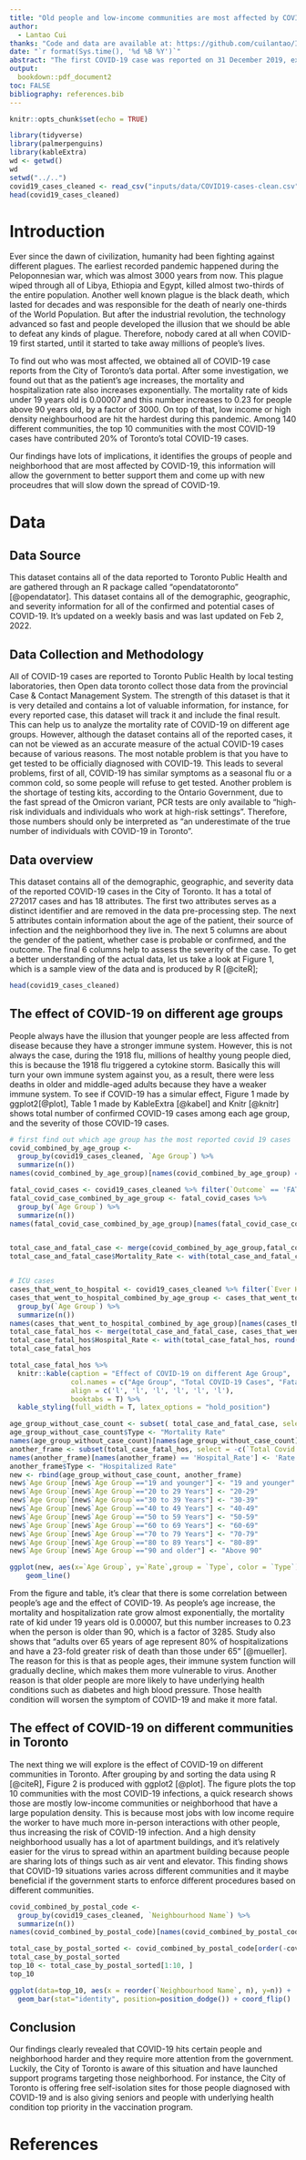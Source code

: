 ```yaml
---
title: "Old people and low-income communities are most affected by COVID-19"
author: 
  - Lantao Cui
thanks: "Code and data are available at: https://github.com/cuilantao/Impact-of-COVID19-on-Toronto."
date: "`r format(Sys.time(), '%d %B %Y')`"
abstract: "The first COVID-19 case was reported on 31 December 2019, exactly two years from now. At first, everyone thought that this is nothing but a seasonal flu and it will end in less than a month, however, it turned out to be a global pandemic and has taken numerous people's lives. In this paper, We obtain and analyze all reported COVID-19 cases in the city of Toronto. We found out that COVID-19 is more fatal toward elders and hits hardest on communities with low income or high population density. Our findings will help the city of Toronto to better help those people at needs."
output:
  bookdown::pdf_document2
toc: FALSE
bibliography: references.bib
---
```


```r
knitr::opts_chunk$set(echo = TRUE)

library(tidyverse)
library(palmerpenguins)
library(kableExtra)
wd <- getwd()
wd
setwd("../..")
covid19_cases_cleaned <- read_csv("inputs/data/COVID19-cases-clean.csv")
head(covid19_cases_cleaned)
```

# Introduction
Ever since the dawn of civilization, humanity had been fighting against different plagues. The earliest recorded pandemic happened during the
Peloponnesian war, which was almost 3000 years from now. This plague wiped through all of Libya, Ethiopia and Egypt, killed almost two-thirds of 
the entire population. Another well known plague is the black death, which lasted for decades and was responsible for the death of nearly one-thirds of the World Population. But after the industrial revolution, the technology advanced so fast and people developed the illusion that we should be able to defeat any kinds of plague. Therefore, nobody cared at all when COVID-19 first started, until it started to take away millions of people's lives.

To find out who was most affected, we obtained all of COVID-19 case reports from the City of Toronto's data portal. After some investigation, we found out that as the patient's age increases, the mortality and hospitalization rate also increases exponentially. The mortality rate of kids under 19 years old is 0.00007 and this number increases to 0.23 for people above 90 years old, by a factor of 3000. On top of that, low income or high density neighbourhood are hit the hardest during this pandemic. Among 140 different communities, the top 10 communities with the most COVID-19 cases have contributed 20% of Toronto's total COVID-19 cases.

Our findings have lots of implications, it identifies the groups of people and neighborhood that are most affected by COVID-19, this information will allow the government to better support them and come up with new proceudres that will
slow down the spread of COVID-19.


# Data
## Data Source
This dataset contains all of the data reported to Toronto Public Health and are gathered through an R package called "opendatatoronto" [@opendatator]. This dataset contains all of the demographic, geographic, and severity information for all of the confirmed and potential cases of COVID-19. It's updated on a weekly basis and was last updated on Feb 2, 2022.

## Data Collection and Methodology
All of COVID-19 cases are reported to Toronto Public Health by local testing laboratories, then Open data toronto collect those data from the provincial Case & Contact Management System. The strength of this dataset is that it is very detailed and contains a lot of valuable information, for instance, for every reported case, this dataset will track it and include the final result. This can help us to analyze the mortality rate of COVID-19 on different age groups. However, although the dataset contains all of the reported cases, it can not be viewed as 
an accurate measure of the actual COVID-19 cases because of various reasons. The most notable problem is that you have to get tested to be officially diagnosed with COVID-19. This leads to several problems, first of all, COVID-19 has similar symptoms as a seasonal flu or a common cold, so some people will refuse to get tested. Another problem is the shortage of testing kits, according to the Ontario Government, due to the fast spread of the Omicron variant, PCR tests are only available to "high-risk individuals and individuals who work at high-risk settings". Therefore, those numbers should only be interpreted as "an underestimate of the true number of individuals with COVID-19 in Toronto".

## Data overview
This dataset contains all of the demographic, geographic, and severity data of the reported COVID-19 cases in the City of Toronto. It has a total of 272017 cases and has 18 attributes. The first two attributes serves as a distinct identifier and are removed in the data pre-processing step. The
next 5 attributes contain information about the age of the patient, their source of infection and the neighborhood they live in. The next 5 columns are about the gender of the patient, whether case is probable or confirmed, and the outcome. The final 6 columns help to assess the severity of the case. To get a better understanding of the actual data, let us take a look at Figure 1, which is a sample view of the data and is produced by R [@citeR];

```r
head(covid19_cases_cleaned)
```
## The effect of COVID-19 on different age groups
People always have the illusion that younger people are less affected from disease because they have a stronger immune system. However, this is not always the case, during the 1918 flu, millions of healthy young people died, this is because the 1918 flu triggered a cytokine storm. Basically this will turn your own immune system against you, as a result, there were less deaths in older and middle-aged adults because they have a weaker immune system. To see if COVID-19 has a simular effect, Figure 1 made by ggplot2[@plot], Table 1 made by KableExtra [@kabel] and Knitr [@knitr] shows total number of confirmed COVID-19 cases among each age group, and the severity of those COVID-19 cases. 

```r
# first find out which age group has the most reported covid 19 cases
covid_combined_by_age_group <-
  group_by(covid19_cases_cleaned, `Age Group`) %>%
  summarize(n())
names(covid_combined_by_age_group)[names(covid_combined_by_age_group) == 'n()'] <- 'Total Covid Cases'

fatal_covid_cases <- covid19_cases_cleaned %>% filter(`Outcome` == 'FATAL')
fatal_covid_case_combined_by_age_group <- fatal_covid_cases %>% 
  group_by(`Age Group`) %>% 
  summarize(n())
names(fatal_covid_case_combined_by_age_group)[names(fatal_covid_case_combined_by_age_group) == 'n()'] <- 'Fatal Cases'


total_case_and_fatal_case <- merge(covid_combined_by_age_group,fatal_covid_case_combined_by_age_group,by="Age Group")
total_case_and_fatal_case$Mortality_Rate <- with(total_case_and_fatal_case, round(`Fatal Cases` / `Total Covid Cases`, 5))


# ICU cases
cases_that_went_to_hospital <- covid19_cases_cleaned %>% filter(`Ever Hospitalized` == 'Yes');
cases_that_went_to_hospital_combined_by_age_group <- cases_that_went_to_hospital %>% 
  group_by(`Age Group`) %>%
  summarize(n())
names(cases_that_went_to_hospital_combined_by_age_group)[names(cases_that_went_to_hospital_combined_by_age_group) == 'n()'] <- 'Hospitalized'
total_case_fatal_hos <- merge(total_case_and_fatal_case, cases_that_went_to_hospital_combined_by_age_group, by = "Age Group")
total_case_fatal_hos$Hospital_Rate <- with(total_case_fatal_hos, round(`Hospitalized` / `Total Covid Cases`, 5))
total_case_fatal_hos
```

```r
total_case_fatal_hos %>%
  knitr::kable(caption = "Effect of COVID-19 on different Age Group", 
               col.names = c("Age Group", "Total COVID-19 Cases", "Fatal Cases", "Mortality Rate", "Hospitalized", "Hospitalized Rate"),
               align = c('l', 'l', 'l', 'l', 'l', 'l'),
               booktabs = T) %>%
  kable_styling(full_width = T, latex_options = "hold_position")
```

```r
age_group_without_case_count <- subset( total_case_and_fatal_case, select = -c(`Total Covid Cases`, `Fatal Cases` ))
age_group_without_case_count$Type <- "Mortality Rate"
names(age_group_without_case_count)[names(age_group_without_case_count) == 'Mortality_Rate'] <- 'Rate'
another_frame <- subset(total_case_fatal_hos, select = -c(`Total Covid Cases`, `Fatal Cases`, `Hospitalized`, `Mortality_Rate`))
names(another_frame)[names(another_frame) == 'Hospital_Rate'] <- 'Rate'
another_frame$Type <- "Hospitalized Rate"
new <- rbind(age_group_without_case_count, another_frame)
new$`Age Group`[new$`Age Group`=="19 and younger"] <- "19 and younger"
new$`Age Group`[new$`Age Group`=="20 to 29 Years"] <- "20-29"
new$`Age Group`[new$`Age Group`=="30 to 39 Years"] <- "30-39"
new$`Age Group`[new$`Age Group`=="40 to 49 Years"] <- "40-49"
new$`Age Group`[new$`Age Group`=="50 to 59 Years"] <- "50-59"
new$`Age Group`[new$`Age Group`=="60 to 69 Years"] <- "60-69"
new$`Age Group`[new$`Age Group`=="70 to 79 Years"] <- "70-79"
new$`Age Group`[new$`Age Group`=="80 to 89 Years"] <- "80-89"
new$`Age Group`[new$`Age Group`=="90 and older"] <- "Above 90"
```

```r
ggplot(new, aes(x=`Age Group`, y=`Rate`,group = `Type`, color = `Type`)) +
    geom_line()
```

From the figure and table, it's clear that there is some correlation between people's age and the effect of COVID-19. As people's age increase, the mortality and hospitalization rate grow almost exponentially, the mortality rate of kid under 19 years old is 0.00007, but this number increases to 0.23 when the person is older than 90, which is a factor of 3285. Study also shows that "adults over 65 years of age represent 80% of hospitalizations and have a 23-fold greater risk of death than those under 65" [@mueller]. The reason for this is that as people ages, their immune system function will gradually decline, which makes them more vulnerable to virus. Another reason is that older people are more likely to have underlying health conditions such as diabetes and high blood pressure. Those health condition will worsen the symptom of COVID-19 and make it more fatal.

## The effect of COVID-19 on different communities in Toronto
The next thing we will explore is the effect of COVID-19 on different communities in Toronto. After grouping by and sorting the data using R [@citeR], Figure 2 is produced with ggplot2 [@plot]. The figure plots the top 10 communities with the most COVID-19 infections, a quick research shows those are mostly low-income communities or neighborhood that have a large population density. This is because most jobs with low income require the worker to have much more in-person interactions with other people, thus increasing the risk of COVID-19 infection. And a high density neighborhood usually has a lot of apartment buildings, and it's relatively easier for the virus to spread within an apartment building because people are sharing lots of things such as air vent and elevator. This finding shows that COVID-19 situations varies across different communities and it maybe beneficial if the government starts to enforce different procedures based on different communities.

```r
covid_combined_by_postal_code <-
  group_by(covid19_cases_cleaned, `Neighbourhood Name`) %>%
  summarize(n())
names(covid_combined_by_postal_code)[names(covid_combined_by_postal_code) == 'n()'] <- 'n'
```


```r
total_case_by_postal_sorted <- covid_combined_by_postal_code[order(-covid_combined_by_postal_code$n),]
total_case_by_postal_sorted
top_10 <- total_case_by_postal_sorted[1:10, ]
top_10
```


\pagebreak
```r
ggplot(data=top_10, aes(x = reorder(`Neighbourhood Name`, n), y=n)) +
  geom_bar(stat="identity", position=position_dodge()) + coord_flip()
```

## Conclusion
Our findings clearly revealed that COVID-19 hits certain people and neighborhood harder and they require more attention from the government. Luckily, the City of Toronto is aware of this situation and have launched support programs
targeting those neighborhood. For instance, the City of Toronto is offering free self-isolation sites for those people diagnosed with COVID-19 and is also giving seniors and people with underlying health condition top priority in the vaccination program.

\pagebreak

# References